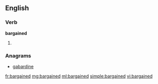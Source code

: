 ==English==

===Verb===
'''bargained'''

# {{past of|[[bargain]]}}

===Anagrams===
* [[gabardine#English|gabardine]]

[[fr:bargained]]
[[mg:bargained]]
[[ml:bargained]]
[[simple:bargained]]
[[vi:bargained]]
